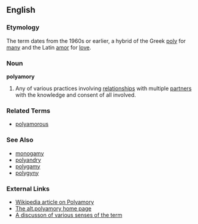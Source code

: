 ==English==

===Etymology===
The term dates from the 1960s or earlier, a hybrid of the Greek [[poly]] for [[many]] and the Latin [[amor]] for [[love]].

===Noun===
'''polyamory'''

# Any of various practices involving [[relationship]]s with multiple [[partner]]s with the knowledge and consent of all involved.

===Related Terms===
*[[polyamorous]]

===See Also===

*[[monogamy]]
*[[polyandry]]
*[[polygamy]]
*[[polygyny]]

===External Links===

*[[w:polyamory|Wikipedia article on Polyamory]]
*[http://www.polyamory.org The alt.polyamory home page]
*[http://www.poly-nyc.com/definitions.html A discusson of various senses of the term]